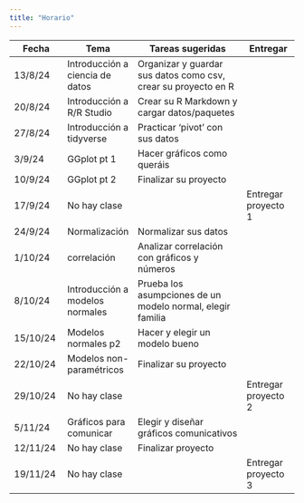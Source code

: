 ```yaml
---
title: "Horario"
---
```


| Fecha    | Tema                            | Tareas sugeridas                                               | Entregar            |
|--------------|--------------|-------------------------------|--------------|
| 13/8/24  | Introducción a ciencia de datos | Organizar y guardar sus datos como csv, crear su proyecto en R |                     |
| 20/8/24  | Introducción a R/R Studio       | Crear su R Markdown y cargar datos/paquetes                    |                     |
| 27/8/24  | Introducción a tidyverse        | Practicar ‘pivot’ con sus datos                                |                     |
| 3/9/24   | GGplot pt 1                     | Hacer gráficos como queráis                                    |                     |
| 10/9/24  | GGplot pt 2                     | Finalizar su proyecto                                          |                     |
| 17/9/24  | No hay clase                    |                                                                | Entregar proyecto 1 |
| 24/9/24  | Normalización                   | Normalizar sus datos                                           |                     |
| 1/10/24  | correlación                     | Analizar correlación con gráficos y números                    |                     |
| 8/10/24  | Introducción a modelos normales | Prueba los asumpciones de un modelo normal, elegir familia     |                     |
| 15/10/24 | Modelos normales p2             | Hacer y elegir un modelo bueno                                 |                     |
| 22/10/24 | Modelos non-paramétricos        | Finalizar su proyecto                                          |                     |
| 29/10/24 | No hay clase                    |                                                                | Entregar proyecto 2 |
| 5/11/24  | Gráficos para comunicar         | Elegir y diseñar gráficos comunicativos                        |                     |
| 12/11/24 | No hay clase                    | Finalizar proyecto                                             |                     |
| 19/11/24 | No hay clase                    |                                                                | Entregar proyecto 3 |
